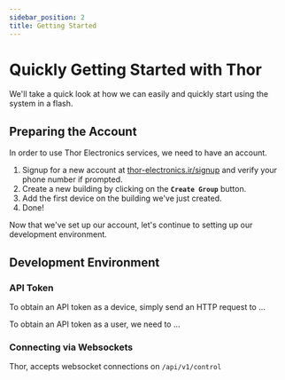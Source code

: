 ```yaml
---
sidebar_position: 2
title: Getting Started
---
```


# Quickly Getting Started with Thor

We'll take a quick look at how we can easily and quickly start using the system in a flash.

## Preparing the Account

In order to use Thor Electronics services, we need to have an account.

1. Signup for a new account at [thor-electronics.ir/signup](https://thor-electronics.ir/signup) and verify your phone number if prompted.
2. Create a new building by clicking on the **`Create Group`** button.
3. Add the first device on the building we've just created.
4. Done!

Now that we've set up our account, let's continue to setting up our development environment.

## Development Environment

### API Token

To obtain an API token as a device, simply send an HTTP request to ...

To obtain an API token as a user, we need to ...

### Connecting via Websockets

Thor, accepts websocket connections on `/api/v1/control`
